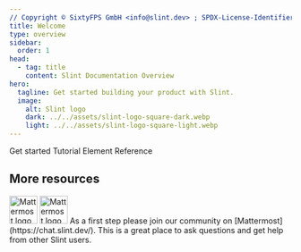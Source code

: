 ```yaml
---
// Copyright © SixtyFPS GmbH <info@slint.dev> ; SPDX-License-Identifier: MIT
title: Welcome
type: overview
sidebar:
  order: 1
head:
  - tag: title
    content: Slint Documentation Overview
hero:
  tagline: Get started building your product with Slint.
  image:
    alt: Slint logo
    dark: ../../assets/slint-logo-square-dark.webp
    light: ../../assets/slint-logo-square-light.webp
---
```




<LinkButton href="/tng/getting-started/intro">Get started</LinkButton>
<LinkButton href="/tng/tutorial/quickstart" variant="secondary">
  Tutorial
</LinkButton>
<LinkButton href="/tng/reference/overview" variant="secondary">
  Element Reference
</LinkButton>



## More resources

<Image class="light:sl-hidden" src={mattermostLogoDark} loading="lazy" width="50" alt="Mattermost logo" />
<Image class="dark:sl-hidden" src={mattermostLogoLight} loading="lazy" width="50" alt="Mattermost logo" />
As a first step please join our community on [Mattermost](https://chat.slint.dev/). This is a great place to ask questions and get help from other Slint users.

